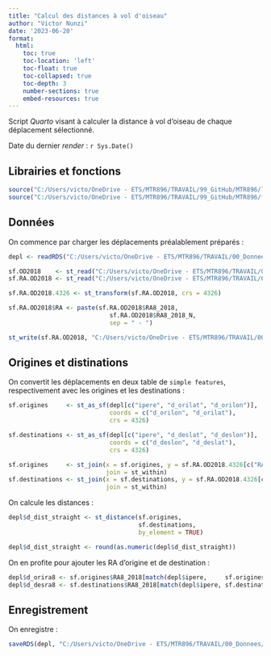 ```yaml
---
title: "Calcul des distances à vol d'oiseau"
author: "Victor Nunzi"
date: '2023-06-20'
format: 
  html:
    toc: true
    toc-location: 'left'
    toc-float: true
    toc-collapsed: true
    toc-depth: 3
    number-sections: true
    embed-resources: true
---
```


Script *Quarto* visant à calculer la distance à vol d'oiseau de chaque déplacement sélectionné.

Date du dernier *render* : `r Sys.Date()`

## Librairies et fonctions {-}

```r
source("C:/Users/victo/OneDrive - ETS/MTR896/TRAVAIL/99_GitHub/MTR896/librairies/librairies.R")
source("C:/Users/victo/OneDrive - ETS/MTR896/TRAVAIL/99_GitHub/MTR896/fonctions/fonctions.R")
```

## Données

On commence par charger les déplacements préalablement préparés :

```r
depl <- readRDS("C:/Users/victo/OneDrive - ETS/MTR896/TRAVAIL/00_Donnees/deplacements/depl_COMPLETE.Rds")
```

```r
sf.OD2018    <- st_read("C:/Users/victo/OneDrive - ETS/MTR896/TRAVAIL/00_Donnees/geom/eod/shapefile-limiteOD/TERR_OD2018.shp", quiet= T)
sf.RA.OD2018 <- st_read("C:/Users/victo/OneDrive - ETS/MTR896/TRAVAIL/00_Donnees/geom/eod/shapefile-RA8/RA8_OD2018.shp",       quiet= T)

sf.RA.OD2018.4326 <- st_transform(sf.RA.OD2018, crs = 4326)
```

```r
sf.RA.OD2018$RA <- paste(sf.RA.OD2018$RA8_2018,
                            sf.RA.OD2018$RA8_2018_N, 
                            sep = " - ")

st_write(sf.RA.OD2018, "C:/Users/victo/OneDrive - ETS/MTR896/TRAVAIL/00_Donnees/QGIS/RA8_OD2018_labels.shp", quiet = T)
```


## Origines et distinations

On convertit les déplacements en deux table de `simple features`, respectivement avec les origines et les destinations :

```r
sf.origines     <- st_as_sf(depl[c("ipere", "d_orilat", "d_orilon")],
                            coords = c("d_orilon", "d_orilat"),
                            crs = 4326)

sf.destinations <- st_as_sf(depl[c("ipere", "d_deslat", "d_deslon")],
                            coords = c("d_deslon", "d_deslat"),
                            crs = 4326)

sf.origines     <- st_join(x = sf.origines, y = sf.RA.OD2018.4326[c("RA8_2018")],
                           join = st_within)
sf.destinations <- st_join(x = sf.destinations, y = sf.RA.OD2018.4326[c("RA8_2018")],
                           join = st_within)
```

On calcule les distances :

```r
depl$d_dist_straight <- st_distance(sf.origines,
                                    sf.destinations,
                                    by_element = TRUE)

depl$d_dist_straight <- round(as.numeric(depl$d_dist_straight))
```

On en profite pour ajouter les RA d'origine et de destination :

```r
depl$d_orira8 <- sf.origines$RA8_2018[match(depl$ipere,     sf.origines$ipere)]
depl$d_desra8 <- sf.destinations$RA8_2018[match(depl$ipere, sf.destinations$ipere)]
```


## Enregistrement

On enregistre : 

```r
saveRDS(depl, "C:/Users/victo/OneDrive - ETS/MTR896/TRAVAIL/00_Donnees/deplacements/depl_COMPLETE.Rds")
```